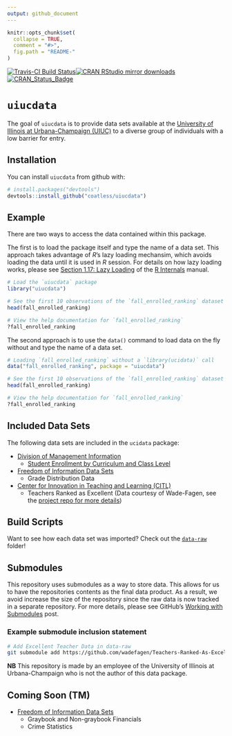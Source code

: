 ```yaml
---
output: github_document
---
```


<!-- README.md is generated from README.Rmd. Please edit that file -->

```r
knitr::opts_chunk$set(
  collapse = TRUE,
  comment = "#>",
  fig.path = "README-"
)
```

[![Travis-CI Build Status](https://travis-ci.org/coatless/uiucdata.svg?branch=master)](https://travis-ci.org/coatless/uiucdata)[![CRAN RStudio mirror downloads](http://cranlogs.r-pkg.org/badges/uiucdata)](http://www.r-pkg.org/pkg/uiucdata) [![CRAN\_Status\_Badge](http://www.r-pkg.org/badges/version/uiucdata)](https://cran.r-project.org/package=uiucdata)

# `uiucdata`

The goal of `uiucdata` is to provide data sets available at the
[University of Illinois at Urbana-Champaign (UIUC)](http://illinois.edu/) 
to a diverse group of individuals with a low barrier for entry.

## Installation

You can install `uiucdata` from github with:

```r
# install.packages("devtools")
devtools::install_github("coatless/uiucdata")
```

## Example

There are two ways to access the data contained within this package. 

The first is to load the package itself and type the name of a data set.
This approach takes advantage of _R_'s lazy loading mechansim, which avoids
loading the data until it is used in _R_ session. For details on 
how lazy loading works, please see [Section 1.17: Lazy Loading](https://cran.r-project.org/doc/manuals/r-release/R-ints.html#Lazy-loading)
of the [R Internals](https://cran.r-project.org/doc/manuals/r-release/R-ints.html)
manual.

```r
# Load the `uiucdata` package
library("uiucdata")

# See the first 10 observations of the `fall_enrolled_ranking` dataset
head(fall_enrolled_ranking)

# View the help documentation for `fall_enrolled_ranking`
?fall_enrolled_ranking
```

The second approach is to use the `data()` command to load data on the 
fly without and type the name of a data set.

```r
# Loading `fall_enrolled_ranking` without a `library(ucidata)` call
data("fall_enrolled_ranking", package = "uiucdata")

# See the first 10 observations of the `fall_enrolled_ranking` dataset
head(fall_enrolled_ranking)

# View the help documentation for `fall_enrolled_ranking`
?fall_enrolled_ranking
```


## Included Data Sets

The following data sets are included in the `ucidata` package:

- [Division of Management Information](http://www.dmi.illinois.edu/)
    - [Student Enrollment by Curriculum and Class Level](http://www.dmi.illinois.edu/stuenr/#class)
- [Freedom of Information Data Sets](https://www.uillinois.edu/cms/One.aspx?portalId=1324&pageId=171041)
    - Grade Distribution Data
- [Center for Innovation in Teaching and Learning (CITL)](http://citl.illinois.edu/)
    - Teachers Ranked as Excellent (Data courtesy of Wade-Fagen, see the [project repo for more details](https://github.com/wadefagen/Teachers-Ranked-As-Excellent-UIUC))

## Build Scripts

Want to see how each data set was imported? 
Check out the [`data-raw`](https://github.com/coatless/uiucdata/tree/master/data-raw) folder!

## Submodules

This repository uses submodules as a way to store data. This allows for us
to have the repositories contents as the final data product. As a result, 
we avoid increase the size of the repository since the raw data is now tracked
in a separate repository. For more details, please see GitHub's [Working with Submodules ](https://github.com/blog/2104-working-with-submodules) post.


### Example submodule inclusion statement

```bash
# Add Excellent Teacher Data in data-raw
git submodule add https://github.com/wadefagen/Teachers-Ranked-As-Excellent-UIUC data-raw/excellent-teachers
```

**NB** This repository is made by an employee of the University of Illinois at
Urbana-Champaign who is not the author of this data package.

## Coming Soon (TM)

- [Freedom of Information Data Sets](https://www.uillinois.edu/cms/One.aspx?portalId=1324&pageId=171041)
    - Graybook and Non-graybook Financials
    - Crime Statistics
